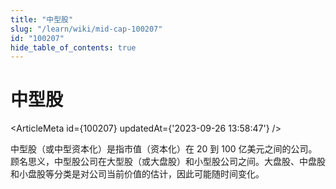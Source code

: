 ```yaml
---
title: "中型股"
slug: "/learn/wiki/mid-cap-100207"
id: "100207"
hide_table_of_contents: true
---
```



# 中型股

<ArticleMeta id={100207} updatedAt={'2023-09-26 13:58:47'} />
<div className='border-solid border-b border-t-0 my-4 border-[var(--ifm-color-gray-300)]' />

中型股（或中型资本化）是指市值（资本化）在 20 到 100 亿美元之间的公司。顾名思义，中型股公司在大型股（或大盘股）和小型股公司之间。大盘股、中盘股和小盘股等分类是对公司当前价值的估计，因此可能随时间变化。
